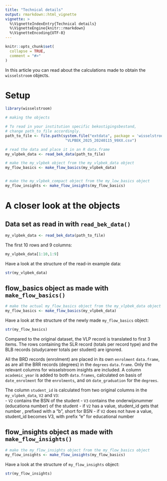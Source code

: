 ```yaml
---
title: "Technical details"
output: rmarkdown::html_vignette
vignette: >
  %\VignetteIndexEntry{Technical details}
  %\VignetteEngine{knitr::rmarkdown}
  %\VignetteEncoding{UTF-8}
---
```


```r
knitr::opts_chunk$set(
  collapse = TRUE,
  comment = "#>"
)
```


In this article you can read about the calculations made to obtain the `wisselstroom` objects.

# Setup

```r
library(wisselstroom)
```

```r
# making the objects

# To read in your institution specific bekostigingsbestand, 
# change path_to_file accordingly.
path_to_file <- file.path(system.file("extdata", package = 'wisselstroom'),
                           "VLPBEK_2025_20240115_99XX.csv")

# read the data and place it in an R data.frame
my_vlpbek_data <- read_bek_data(path_to_file)

# make the my_vlpbek object from the my_vlpbek_data object
my_flow_basics <- make_flow_basics(my_vlpbek_data)


# make the my_vlpbek_compact object from the my_low_basics object
my_flow_insights <- make_flow_insights(my_flow_basics)
```

# A closer look at the objects

## Data set as read in with `read_bek_data()`

```r
my_vlpbek_data <- read_bek_data(path_to_file)
```

The first 10 rows and 9 columns:  

```r
my_vlpbek_data[1:10,1:9]
```

Have a look at the structure of the read-in example data:  

```r
str(my_vlpbek_data)
```

## flow_basics object as made with `make_flow_basics()`

```r
# make the actual my_flow_basics object from the my_vlpbek_data object
my_flow_basics <- make_flow_basics(my_vlpbek_data)
```

Have a look at the structure of the newly made `my_flow_basics` object:   

```r
str(my_flow_basics)
```

Compared to the original dataset, the VLP record is translated to first 3 items. The rows containing the SLR record (totals per record type) and the BLB records (studycareer totals per student) are ignored.  

All the BRD records (enrolment) are placed in its own `enrolment` `data.frame`, as are all the BRR records (degrees) in the `degrees` `data.frame`.  Only the relevant columns for wisselstroom insights are included. A column `academic_year` is added to both `data.frames`, calculated on basis of `date_enrolment` for the `enrolments`, and on `date_graduation` for the `degrees`. 

The column `student_id` is calculated from two original columns in the `my_vlpbek_data`, `V2` and `V3`:   
-  `V2` contains the BSN of the student
-  `V3` contains the onderwijsnummer (educationa number) of the student
-  if `V2` has a value, student_id gets that number , prefixed with a "b", short for BSN
-  if `V2` does not have a value, student_id becomes V3, with prefix "e" for educational number


## flow_insights object as made with `make_flow_insights()`

```r
# make the my_flow_insights object from the my_flow_basics object
my_flow_insights <- make_flow_insights(my_flow_basics)
```


Have a look at the structure of `my_flow_insights` object:   

```r
str(my_flow_insights)
```

